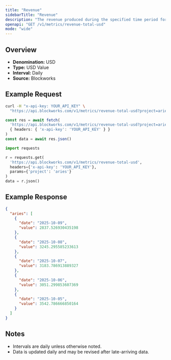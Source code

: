 ```yaml
---
title: "Revenue"
sidebarTitle: "Revenue"
description: "The revenue produced during the specified time period for given project."
openapi: "GET /v1/metrics/revenue-total-usd"
mode: "wide"
---
```


## Overview

- **Denomination:** USD
- **Type:** USD Value
- **Interval:** Daily
- **Source:** Blockworks

## Example Request

<CodeGroup>

```bash cURL
curl -H "x-api-key: YOUR_API_KEY" \
  "https://api.blockworks.com/v1/metrics/revenue-total-usd?project=aries"
```

```typescript TypeScript
const res = await fetch(
  'https://api.blockworks.com/v1/metrics/revenue-total-usd?project=aries',
  { headers: { 'x-api-key': 'YOUR_API_KEY' } }
)
const data = await res.json()
```

```python Python
import requests

r = requests.get(
  'https://api.blockworks.com/v1/metrics/revenue-total-usd',
  headers={'x-api-key': 'YOUR_API_KEY'},
  params={'project': 'aries'}
)
data = r.json()
```

</CodeGroup>

## Example Response

```json
{
  "aries": [
    {
      "date": "2025-10-09",
      "value": 2837.526930435198
    },
    {
      "date": "2025-10-08",
      "value": 3245.295585233613
    },
    {
      "date": "2025-10-07",
      "value": 3183.786913889327
    },
    {
      "date": "2025-10-06",
      "value": 3051.299853607369
    },
    {
      "date": "2025-10-05",
      "value": 3542.786666850164
    }
  ]
}
```

## Notes
- Intervals are daily unless otherwise noted.
- Data is updated daily and may be revised after late-arriving data.